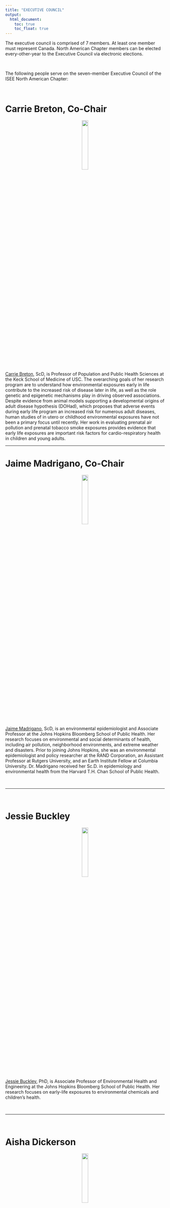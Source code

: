 ```yaml
---
title: "EXECUTIVE COUNCIL"
output:
  html_document:
    toc: true
    toc_float: true
---
```

The executive council is comprised of 7 members. At least one member must represent Canada. North American Chapter members can be elected every-other-year to the Executive Council via electronic elections.

<br>

The following people serve on the seven-member Executive Council of the ISEE North American Chapter:

<br>

# Carrie Breton, Co-Chair

<p align = "center">
<img src = "Images/CarrieBreton.jpg" style = "width:20%"> 
</p>

[Carrie Breton](https://keck.usc.edu/faculty-search/carrie-breton/){target="_blank"}, ScD, is Professor of Population and Public Health Sciences at the Keck School of Medicine of USC. The overarching goals of her research program are to understand how environmental exposures early in life contribute to the increased risk of disease later in life, as well as the role genetic and epigenetic mechanisms play in driving observed associations. Despite evidence from animal models supporting a developmental origins of adult disease hypothesis (DOHad), which proposes that adverse events during early life program an increased risk for numerous adult diseases, human studies of in utero or childhood environmental exposures have not been a primary focus until recently. Her work in evaluating prenatal air pollution and prenatal tobacco smoke exposures provides evidence that early life exposures are important risk factors for cardio-respiratory health in children and young adults.
<br>

***

# Jaime Madrigano, Co-Chair

<p align = "center">
<img src = "Images/madrigano.jpeg" style = "width:20%"> 
</p> 

[Jaime Madrigano](https://publichealth.jhu.edu/faculty/4342/jaime-madrigano){target="_blank"}, ScD, is an environmental epidemiologist and Associate Professor at the Johns Hopkins Bloomberg School of Public Health. Her research focuses on environmental and social determinants of health, including air pollution, neighborhood environments, and extreme weather and disasters. Prior to joining Johns Hopkins, she was an environmental epidemiologist and policy researcher at the RAND Corporation, an Assistant Professor at Rutgers University, and an Earth Institute Fellow at Columbia University. Dr. Madrigano received her Sc.D. in epidemiology and environmental health from the Harvard T.H. Chan School of Public Health.

<br>


***

<br>

# Jessie Buckley 

<p align = "center">
<img src = "Images/JessieBuckley.jpg" style = "width:20%"> 
</p>

[Jessie Buckley](https://publichealth.jhu.edu/faculty/3357/jessie-p-buckley){target="_blank"}, PhD, is Associate Professor of Environmental Health and Engineering at the Johns Hopkins Bloomberg School of Public Health. Her research focuses on early-life exposures to environmental chemicals and children's health.

<br>


***

<br>

# Aisha Dickerson

<p align = "center">
<img src = "Images/AishaDickerson.jpg" style = "width:20%"> 
</p>

[Aisha Dickerson](https://publichealth.jhu.edu/faculty/3898/aisha-s-dickerson){target="_blank"}, PhD, is Assistant Professor of Epidemiology at the Johns Hopkins Bloomberg School of Public Health. Her research evaluates the impact of environmental exposures on autism and dementia across the lifespan, with a focus on underserved communities.

<br>

***

<br>

# Shohreh Farzan

<p align = "center">
<img src = "Images/Farzan.jpeg" style = "width:20%"> 
</p>

[Shohreh Farzan](https://keck.usc.edu/faculty-search/shohreh-f-farzan/){target="_blank"}, PhD, is Assistant Professor of Population and Public Health Sciences at the Keck School of Medicine of USC. Dr. Farzan’s research focuses on the impact of environmental contaminants on maternal-child health, with a special interest in cardiometabolic health. Much of Dr. Farzan’s work focuses on the role of environmental exposures in altering preclinical indicators of cardiovascular and metabolic disease risk, particularly during vulnerable lifestages, such as childhood and pregnancy. Within the Maternal and Developmental Risks of Environmental and Social Stressors (MADRES) study, a NIMHD-funded Center of Excellence on Environmental Health Disparities Research, she focuses on the role of prenatal air pollutants and psychosocial stressors on maternal postpartum cardiometabolic health.

<br>

***

# Scott Weichenthal

<p align = "center">
<img src = "Images/ScottWeichenthal.jpg" style = "width:20%">
</p>

[Scott Weichenthal](){target="_blank"}, PhD, is an Assistant Professor of Epidemiology, Biostatistics, and Occupational Health at McGill University. His research focuses on identifying environmental risk factors for cancer and cardiovascular diseases. 
<br>

***

<br>

# Kate Weinberger

<p align = "center">
<img src = "Images/KateWeinberger.jpg" style = "width:20%"> 
</p>

[Kate Weinberger](https://www.grad.ubc.ca/researcher/17978-weinberger){target="_blank"}, PhD, is an Assistant Professor in the School of Population and Public Health at the University of British Columbia. Prior to joining the faculty at UBC in 2019, Dr. Weinberger received a PhD in environmental health sciences from Columbia University and completed her postdoctoral training in environmental epidemiology at the Brown University School of Public Health. Her research focuses on the links between climate change and human health, with current projects examining health outcomes associated with extreme weather events (e.g., heat waves, tropical cyclones) and aeroallergens. Dr. Weinberger also conducts research on the effectiveness of heat adaptation strategies. 
<br>

***

<br>

# Former Councilors
<br>

### [Joan Casey](https://deohs.washington.edu/faculty/joan-casey){target="_blank"}, 2020 -- 2022
### [Marianthi-Anna Kioumourtzoglou](https://www.publichealth.columbia.edu/people/our-faculty/mk3961){target="_blank"}, 2020 -- 2022
### [Joel Schwartz](https://www.hsph.harvard.edu/joel-schwartz/){target="_blank"}, 2020 -- 2022
### [Patrick Kinney](https://www.bu.edu/sph/profile/patrick-kinney/){target="_blank"}, 2019 -- 2020
### [Francine Laden](https://www.hsph.harvard.edu/francine-laden/){target="_blank"}, 2019 -- 2020
### [Paul Villeneuve](https://carleton.ca/eoel/){target="_blank"}, 2019 -- 2021
### [Tracey Woodruff](https://prhe.ucsf.edu/faculty-staff){target="_blank"}, 2019 -- 2021

<!-- ```{r setup, include=FALSE} -->
<!-- htmltools::tagList(rmarkdown::html_dependency_font_awesome()) -->
<!-- ``` -->

<!-- <div class="expand collapsed" data-toggle="collapse" data-target="#pastmembers" aria-expanded="false" aria-controls="pastmembers"> -->
<!-- # Former Councilors <i class="fa fa-angle-double-down"></i> -->
<!-- </div> -->

<!-- <div class="collapse" id="pastmembers"> -->
<!-- <br> -->

<!-- ### [Patrick Kinney](https://www.bu.edu/sph/profile/patrick-kinney/){target="_blank"}, 2019 -- 2020 -->
<!-- ### [Francine Laden](https://www.hsph.harvard.edu/francine-laden/){target="_blank"}, 2019 -- 2020 -->

<!-- </div> -->
